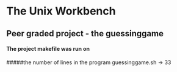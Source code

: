 # The Unix Workbench
## Peer graded project - the guessinggame
#### The project makefile was run on 
#####the number of lines in the program guessinggame.sh -> 
33
